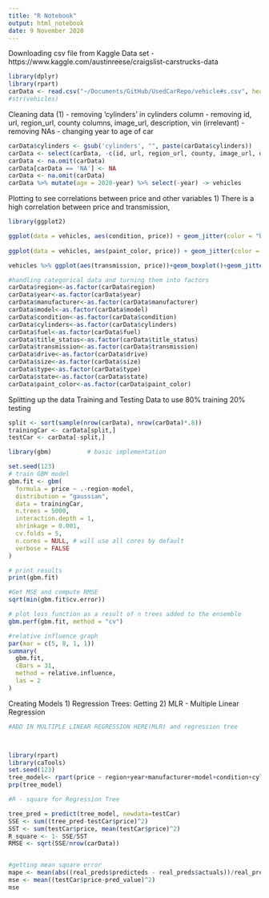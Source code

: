 ```yaml
---
title: "R Notebook"
output: html_notebook
date: 9 November 2020
---
```



Downloading csv file from Kaggle Data set - https://www.kaggle.com/austinreese/craigslist-carstrucks-data

```r
library(dplyr)
library(rpart)
carData <- read.csv("~/Documents/GitHub/UsedCarRepo/vehicle#s.csv", header = TRUE, sep = ',' ,na.strings = "", stringsAsFactors = FALSE)
#str(vehicles)
```
Cleaning data (1)
- removing 'cylinders' in cylinders column 
- removing id, url, region_url, county columns, image_url, description, vin (irrelevant)
- removing NAs 
- changing year to age of car

```r
carData$cylinders <- gsub('cylinders', "", paste(carData$cylinders))
carData <- select(carData, -c(id, url, region_url, county, image_url, description, vin))
carData <- na.omit(carData)
carData[carData == 'NA'] <- NA
carData <- na.omit(carData)
carData %>% mutate(age = 2020-year) %>% select(-year) -> vehicles

```

Plotting to see correlations between price and other variables
1) There is a high correlation between price and transmission, 
```r
library(ggplot2)

ggplot(data = vehicles, aes(condition, price)) + geom_jitter(color = "blue", alpha = 0.5) + theme_light() + scale_y_log10()
 
ggplot(data = vehicles, aes(paint_color, price)) + geom_jitter(color = "blue", alpha = 0.05) + theme_light() + ylim(4000,100000)

vehicles %>% ggplot(aes(transmission, price))+geom_boxplot()+geom_jitter(alpha=0.05)+ ylim(4000,100000)


```

```r
#handling categorical data and turning them into factors
carData$region<-as.factor(carData$region)
carData$year<-as.factor(carData$year)
carData$manufacturer<-as.factor(carData$manufacturer)
carData$model<-as.factor(carData$model)
carData$condition<-as.factor(carData$condition)
carData$cylinders<-as.factor(carData$cylinders)
carData$fuel<-as.factor(carData$fuel)
carData$title_status<-as.factor(carData$title_status)
carData$transmission<-as.factor(carData$transmission)
carData$drive<-as.factor(carData$drive)
carData$size<-as.factor(carData$size)
carData$type<-as.factor(carData$type)
carData$state<-as.factor(carData$state)
carData$paint_color<-as.factor(carData$paint_color)

```

Splitting up the data 
Training and Testing Data to use 80% training 20% testing
```r
split <- sort(sample(nrow(carData), nrow(carData)*.8))
trainingCar <- carData[split,]
testCar <- carData[-split,]
```

```r
library(gbm)          # basic implementation

set.seed(123)
# train GBM model
gbm.fit <- gbm(
  formula = price ~ .-region-model,
  distribution = "gaussian",
  data = trainingCar,
  n.trees = 5000,
  interaction.depth = 1,
  shrinkage = 0.001,
  cv.folds = 5,
  n.cores = NULL, # will use all cores by default
  verbose = FALSE
)  

# print results
print(gbm.fit)

#Get MSE and compute RMSE
sqrt(min(gbm.fit$cv.error))

# plot loss function as a result of n trees added to the ensemble
gbm.perf(gbm.fit, method = "cv")

#relative influence graph
par(mar = c(5, 8, 1, 1))
summary(
  gbm.fit, 
  cBars = 31,
  method = relative.influence,
  las = 2
)
```


Creating Models 
1) Regression Trees: Getting 
2) MLR - Multiple Linear Regression
```r
#ADD IN MULTIPLE LINEAR REGRESSION HERE(MLR) and regression tree



library(rpart)
library(caTools)
set.seed(123)
tree_model<- rpart(price ~ region+year+manufacturer+model+condition+cylinders+fuel+odometer+title_status+transmission+drive+size+type+paint_color+state+lat+long, data = trainingCar)
prp(tree_model)
``` 
```r
#R - square for Regression Tree

tree_pred = predict(tree_model, newdata=testCar)
SSE <- sum((tree_pred-testCar$price)^2)
SST <- sum(testCar$price, mean(testCar$price)^2)
R_square <- 1- SSE/SST
RMSE <- sqrt(SSE/nrow(carData))


#getting mean square error
mape <- mean(abs((real_preds$predicteds - real_preds$actuals))/real_preds$actuals)
mse <- mean((testCar$price-pred_value)^2)
mse
```






